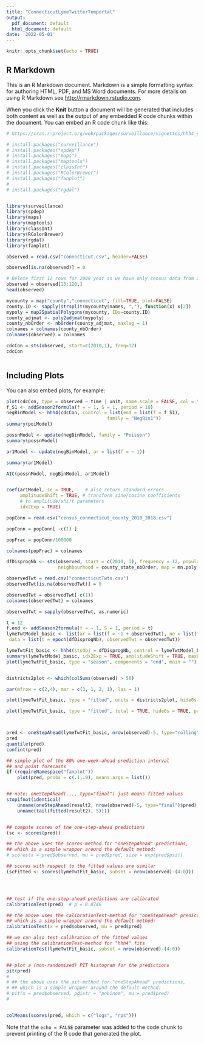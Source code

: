 ```yaml
---
title: "ConnecticutLymeTwitterTemportal"
output:
  pdf_document: default
  html_document: default
date: '2022-05-01'
---
```


```r
knitr::opts_chunk$set(echo = TRUE)
```

## R Markdown

This is an R Markdown document. Markdown is a simple formatting syntax for authoring HTML, PDF, and MS Word documents. For more details on using R Markdown see <http://rmarkdown.rstudio.com>.

When you click the **Knit** button a document will be generated that includes both content as well as the output of any embedded R code chunks within the document. You can embed an R code chunk like this:

```r
# https://cran.r-project.org/web/packages/surveillance/vignettes/hhh4_spacetime.pdf

# install.packages("surveillance")
# install.packages("spdep")
# install.packages("maps")
# install.packages("maptools")
# install.packages("classInt")
# install.packages("RColorBrewer")
# install.packages("fanplot")
# 
# install.packages("rgdal")


library(surveillance)
library(spdep)
library(maps)
library(maptools)
library(classInt)
library(RColorBrewer)
library(rgdal)
library(fanplot)

```

```r

observed = read.csv("connecticut.csv", header=FALSE)

observed[is.na(observed)] = 0

# Delete first 12 rows for 2009 year as we have only census data from 2010 till 2018.
observed = observed[13:120,]
head(observed)

mycounty = map("county","connecticut", fill=TRUE, plot=FALSE)
county.ID <- sapply(strsplit(mycounty$names, ","), function(x) x[2])
mypoly = map2SpatialPolygons(mycounty, IDs=county.ID)
county_adjmat <- poly2adjmat(mypoly)
county_nbOrder <- nbOrder(county_adjmat, maxlag = 1)
colnames = colnames(county_nbOrder)
colnames(observed) = colnames

cdcCon = sts(observed, start=c(2010,1), freq=12)
cdcCon



```

## Including Plots

You can also embed plots, for example:

```r

plot(cdcCon, type = observed ~ time | unit, same.scale = FALSE, col = "grey")
f_S1 <- addSeason2formula(f = ~ 1, S = 1, period = 10)
negBinModel <- hhh4(cdcCon, control = list(end = list(f = f_S1),
                                     family = "NegBin1"))
summary(poiModel)

possnModel <- update(negBinModel, family = "Poisson")
summary(possnModel)

ar1Model <- update(negBinModel, ar = list(f = ~ 1))

summary(ar1Model)

AIC(possnModel, negBinModel, ar1Model)


coef(ar1Model, se = TRUE,    # also return standard errors
     amplitudeShift = TRUE, # transform sine/cosine coefficients
     # to amplitude/shift parameters
     idx2Exp = TRUE)


```

```r

popConn = read.csv("census_connecticut_county_2010_2018.csv")

popConn = popConn[ -c(1) ]

popFrac = popConn/100000

colnames(popFrac) = colnames

dfDisprogNb <- sts(observed, start = c(2010, 1), frequency = 12, population = data.matrix(popFrac),
                   neighbourhood = county_state_nbOrder, map = mn.poly)

```


```r

observedTwt = read.csv("connecticutTwts.csv")
observedTwt[is.na(observedTwt)] = 0

observedTwt = observedTwt[-c(1)]
colnames(observedTwt) = colnames

observedTwt = sapply(observedTwt, as.numeric)

t = 12
f.end <- addSeason2formula(f = ~ 1, S = 1, period = t)
lymeTwtModel_basic <- list(ar = list(f = ~1 + observedTwt), ne = list(f = ~1, weights = county_state_nbOrder == 1), end = list(f = f.end),
 data = list(t = epoch(dfDisprogNb), observedTwt = observedTwt))

lymeTwtFit_basic <- hhh4(stsObj = dfDisprogNb, control = lymeTwtModel_basic)
summary(lymeTwtModel_basic, idx2Exp = TRUE, amplitudeShift = TRUE, maxEV = TRUE)
plot(lymeTwtFit_basic, type = "season", components = "end", main = "")


districts2plot <- which(colSums(observed) > 50)

par(mfrow = c(2,4), mar = c(3, 1, 2, 1), las = 1)

plot(lymeTwtFit_basic, type = "fitted", units = districts2plot, hide0s = TRUE, par.settings = NULL, legend = 1) -> all_counties

plot(lymeTwtFit_basic, type = "fitted", total = TRUE, hide0s = TRUE, par.settings = NULL, legend = FALSE) -> fitted_components




```


```r

pred <- oneStepAhead(lymeTwtFit_basic, nrow(observed)-5, type="rolling", which.start="final", verbose=FALSE)
pred
quantile(pred)
confint(pred)

## simple plot of the 80% one-week-ahead prediction interval
## and point forecasts
if (requireNamespace("fanplot"))
    plot(pred, probs = c(.1,.9), means.args = list())


## note: oneStepAhead(..., type="final") just means fitted values
stopifnot(identical(
    unname(oneStepAhead(result2, nrow(observed)-5, type="final")$pred),
    unname(tail(fitted(result2), 5))))


## compute scores of the one-step-ahead predictions
(sc <- scores(pred))

## the above uses the scores-method for "oneStepAhead" predictions,
## which is a simple wrapper around the default method:
# scores(x = pred$observed, mu = pred$pred, size = exp(pred$psi))

## scores with respect to the fitted values are similar
(scFitted <- scores(lymeTwtFit_basic, subset = nrow(observed)-(4:0)))




## test if the one-step-ahead predictions are calibrated
calibrationTest(pred)  # p = 0.8746

## the above uses the calibrationTest-method for "oneStepAhead" predictions,
## which is a simple wrapper around the default method:
calibrationTest(x = pred$observed, mu = pred$pred)

## we can also test calibration of the fitted values
## using the calibrationTest-method for "hhh4" fits
calibrationTest(lymeTwtFit_basic, subset = nrow(observed)-(4:0))


## plot a (non-randomized) PIT histogram for the predictions
pit(pred)
# 
# ## the above uses the pit-method for "oneStepAhead" predictions,
# ## which is a simple wrapper around the default method:
# pit(x = pred$observed, pdistr = "pnbinom", mu = pred$pred)
# 


colMeans(scores(pred, which = c("logs", "rps")))


```


Note that the `echo = FALSE` parameter was added to the code chunk to prevent printing of the R code that generated the plot.
